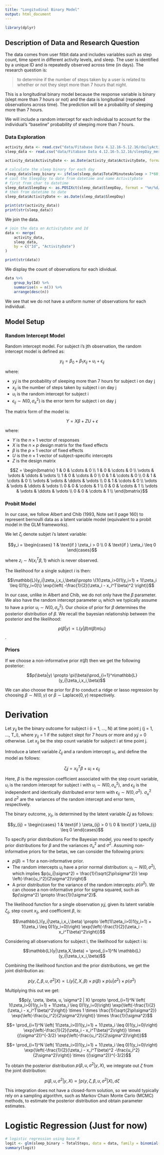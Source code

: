 ```yaml
---
title: "Longitudinal Binary Model"
output: html_document
---
```


```r
library(dplyr)
```
## Description of Data and Research Question

The data comes from user fitbit data and includes variables such as step count, time spent in different activity levels, and sleep. The user is identified by a unique ID and is repeatedly observed across time (in days). The research question is:

> to determine if the number of steps taken by a user is related to whether or not they slept more than 7 hours that night.

This is a longitudinal binary model because the response variable is binary (slept more than 7 hours or not) and the data is longitudinal (repeated observations across time). The prediction will be a probability of sleeping more than 7 hours.

We will include a random intercept for each individual to account for the individual's "baseline" probability of sleeping more than 7 hours.

### Data Exploration

```r
activity_data <- read.csv("data/Fitabase Data 4.12.16-5.12.16/dailyActivity_merged.csv")
sleep_data <- read.csv("data/Fitabase Data 4.12.16-5.12.16/sleepDay_merged.csv")

activity_data$ActivityDate <- as.Date(activity_data$ActivityDate, format = "%m/%d/%Y")

# calculate the sleep binary for each day
sleep_data$sleep_binary <- ifelse(sleep_data$TotalMinutesAsleep > 7*60, 1, 0)
# cast the SleepDay to date from datetime and name ActivityDate
# first from char to datetime
sleep_data$SleepDay <- as.POSIXct(sleep_data$SleepDay, format = "%m/%d/%Y %I:%M:%S %p")
# then from datetime to date
sleep_data$ActivityDate <- as.Date(sleep_data$SleepDay)

print(str(activity_data))
print(str(sleep_data))
```

We join the data. 

```r
# join the data on ActivityDate and Id
data <- merge(
    activity_data,
    sleep_data,
    by = c("Id", "ActivityDate")
)

print(str(data))
```

We display the count of observations for each idividual.

```r
data %>%
    group_by(Id) %>%
    summarise(n = n()) %>%
    arrange(desc(n))
```

We see that we do not have a uniform numer of observations for each individual. 

## Model Setup

### Random Intercept Model

Random intercept model. For subject i’s jth observation, the random intercept model is defined as:

$$y_{ij} = \beta_0 + \beta_1x_{ij} + u_i + \epsilon_{ij}$$

where:

* $y_ij$ is the probability of sleeping more than 7 hours for subject i on day j
* $x_{ij}$ is the number of steps taken by subject i on day j
* $u_i$ is the random intercept for subject i
* $\epsilon_{ij} \sim N(0,\sigma_e^2)$ is the error term for subject i on day j

The matrix form of the model is:

$$Y = X\beta + ZU + \epsilon$$

where:

* $Y$ is the $n \times 1$ vector of responses
* $X$ is the $n \times p$ design matrix for the fixed effects
* $\beta$ is the $p \times 1$ vector of fixed effects
* $U$ is the $n \times 1$ vector of subject-specific intercepts
* $Z$ is the design matrix

$$Z = \begin{bmatrix} 
1 & 0 & \cdots & 0 \\
1 & 0 & \cdots & 0 \\
\vdots & \vdots & \ddots & \vdots \\
1 & 0 & \cdots & 0 \\
0 & 1 & \cdots & 0 \\
0 & 1 & \cdots & 0 \\
\vdots & \vdots & \ddots & \vdots \\
0 & 1 & \cdots & 0 \\
\vdots & \vdots & \ddots & \vdots \\
0 & 0 & \cdots & 1 \\
0 & 0 & \cdots & 1 \\
\vdots & \vdots & \ddots & \vdots \\
0 & 0 & \cdots & 1 \\
\end{bmatrix}$$

### Probit Model

In our case, we follow Albert and Chib (1993, Note set II page 160) to represent bernoulli data as a latent variable model (equivalent to a probit model in the GLM frameworks).

We let $\zeta_i$ denote subjet i's latent variable:

$$y_i = \begin{cases} 1 & \text{if } \zeta_i > 0 \\ 0 & \text{if } \zeta_i \leq 0 \end{cases}$$

where $z_i \sim N(x_i^T\beta, 1)$ which is never observed. 

The likelihood for a single subject $i$ is then:

$$\mathbb{L}(y_i|\zeta_i,x_i,\beta)\propto 
\{1(\zeta_i>0)1(y_i=1) + 1(\zeta_i \leq 0)1(y_i=0)\} 
\exp{\left(
-\frac{1}{2}(\zeta_i - x_i^T\beta)^2
\right)}$$

In our case, unlike in Albert and Chib, we do not only have the $\beta$ parameter. We also have the random intercept parameter $u_i$ which we typically assume to have a prior $u_i \sim N(0, \sigma_u^2)$. Our choice of prior for $\beta$ determines the posterior distribution of $\beta$. We recall the bayesian relationship between the posterior and the likelihood:

$$p(\beta|y) \propto \mathbb{L}(y|\beta)\pi(\beta)\pi(u_i)$$.

### Priors

If we choose a non-informative prior $\pi(\beta)$ then we get the following posterior:

$$p(\beta|y) \propto \pi(\beta)\prod_{i=1}^n\mathbb{L}(y_i|\zeta_i,x_i,\beta)$$

We can also choose the prior for $\beta$ to conduct a ridge or lasso regression by choosing $\beta \sim N(0, \gamma)$ or $\beta \sim \text{Laplace}(0, \gamma)$ respectively.

# Derivation

Let $y_{ij}$ be the binary outcome for subject i (i = 1, ..., N) at time point j (j = 1, ..., T_i), where $y_{ij}$ = 1 if the subject slept for 7 hours or more and $y_ij$ = 0 otherwise. Let $x_{ij}$ be the step count variable for subject i at time point j.

Introduce a latent variable $\zeta_{ij}$ and a random intercept $u_i$, and define the model as follows:

$$\zeta_ij = x_{ij}^T\beta + u_i + \epsilon_{ij}$$

Here, $\beta$ is the regression coefficient associated with the step count variable, $u_i$ is the random intercept for subject i with $u_i \sim N(0, \sigma_u^2)$, and $\epsilon_{ij}$ is the independent and identically distributed error term with $\epsilon_{ij} \sim N(0, \sigma^2)$. $\sigma_u^2$ and $\sigma^2$ are the variances of the random intercept and error term, respectively.

The binary outcome, $y_{ij}$, is determined by the latent variable $\zeta_ij$ as follows:

$$y_{ij} = \begin{cases} 1 & \text{if } \zeta_{ij} > 0 \\ 0 & \text{if } \zeta_{ij} \leq 0 \end{cases}$$

To specify prior distributions For the Bayesian model, you need to specify prior distributions for $\beta$ and the variances $\sigma_u^2$ and $\sigma^2$. Assuming non-informative priors for the betas, we can consider the following priors:

* $p(\beta) \propto 1$ for a non-informative prior. 
* The random intercepts $u_i$ have a prior normal distribution: $u_i \sim N(0, \sigma^2)$, which implies $p(u_i|\sigma^2) = \frac{1}{\sqrt{2\pi\sigma^2}} \exp \left(-\frac{u_i^2}{2\sigma^2}\right)$
* A prior distribution for the variance of the random intercepts: $p(\sigma^2)$. Wr can choose a non-informative prior for sigma squared, such as  $p(\sigma^2) \propto \frac{1}{\sigma^2}$.

The likelihood function for a single observation $y_ij$, given its latent variable $\zeta_{ij}$, step count $x_{ij}$, and coefficient $\beta$, is:

[comment]: <> ($$\mathbb{L}_{ij} = \begin{cases} N(\zeta_{ij}; x_{ij}^T\beta + u_i, \sigma^2)  & if y_{ij} = 1 \\ N(\zeta_{ij}; x_{ij}^T\beta + u_i, \sigma^2) & if y_{ij} = 0 \end{cases}$$)

$$\mathbb{L}(y_i|\zeta_i,x_i,\beta) \propto \left(1(\zeta_i>0)1(y_i=1) + 1(\zeta_i \leq 0)1(y_i=0)\right) \exp{\left(-\frac{1}{2}(\zeta_i - x_i^T\beta)^2\right)}$$

Considering all observations for subject i, the likelihood for subject i is:

$$\mathbb{L}(y|\zeta,X,\beta) = \prod_{i=1}^N \mathbb{L}(y_i|\zeta_i,x_i,\beta)$$

Combining the likelihood function and the prior distributions, we get the joint distribution as:

$$p(y, \zeta, \beta, u, \sigma^2 | X) \propto \mathbb{L}(y|\zeta,X,\beta) \times p(\beta) \times p(u|\sigma^2) \times p(\sigma^2)$$

Multiplying this out we get:

$$p(y, \zeta, \beta, u, \sigma^2 | X) \propto \prod_{i=1}^N \left(
1(\zeta_i>0)1(y_i=1) + 1(\zeta_i \leq 0)1(y_i=0)\right) \exp{\left(-\frac{1}{2}(\zeta_i - x_i^T\beta)^2\right)}
\times 1 \times \frac{1}{\sqrt{2\pi\sigma^2}} \exp{\left(-\frac{u_i^2}{2\sigma^2}\right)} \times \frac{1}{\sigma^2}$$

$$= \prod_{i=1}^N \left(
1(\zeta_i>0)1(y_i=1) + 1(\zeta_i \leq 0)1(y_i=0)\right) 
\exp{\left(-\frac{1}{2}(\zeta_i - x_i^T\beta)^2\right)}
\times {(\sigma^2)}^{-3/2} \exp{\left(-\frac{u_i^2}{2\sigma^2}\right)}$$

$$= \prod_{i=1}^N \left(
1(\zeta_i>0)1(y_i=1) + 1(\zeta_i \leq 0)1(y_i=0)\right) 
\exp{\left(-\frac{1}{2}(\zeta_i - x_i^T\beta)^2 -\frac{u_i^2}{2\sigma^2}\right)}
\times {(\sigma^2)}^{-3/2}$$

To obtain the posterior distribution $p(\beta, u, \sigma^2 | y, X)$, we integrate out $\zeta$ from the joint distribution:

$$p(\beta, u, \sigma^2 | y, X) \propto \int p(y, \zeta, \beta, u, \sigma^2 | X) , d\zeta$$

This integration does not have a closed-form solution, so we would typically rely on a sampling algorithm, such as Markov Chain Monte Carlo (MCMC) methods, to estimate the posterior distribution and obtain parameter estimates.

# Logistic Regression (Just for now)

```r
# logistic regression using base R
logit <- glm(sleep_binary ~ TotalSteps, data = data, family = binomial(link = "logit"))
summary(logit)
```